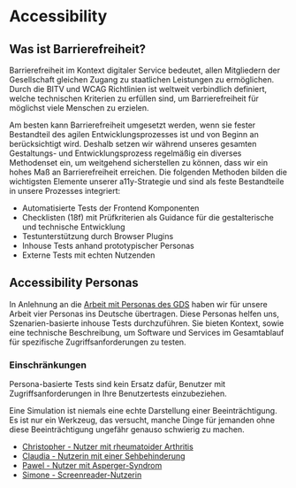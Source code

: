 
<Meta title="Accessibility/Übersicht" />

# Accessibility

## Was ist Barrierefreiheit?

Barrierefreiheit im Kontext digitaler Service bedeutet, allen Mitgliedern der
Gesellschaft gleichen Zugang zu staatlichen Leistungen zu ermöglichen. Durch die
BITV und WCAG Richtlinien ist weltweit verbindlich definiert, welche technischen
Kriterien zu erfüllen sind, um Barrierefreiheit für möglichst viele Menschen zu
erzielen.

Am besten kann Barrierefreiheit umgesetzt werden, wenn sie fester Bestandteil
des agilen Entwicklungsprozesses ist und von Beginn an berücksichtigt wird.
Deshalb setzen wir während unseres gesamten Gestaltungs- und Entwicklungsprozess
regelmäßig ein diverses Methodenset ein, um weitgehend sicherstellen zu können,
dass wir ein hohes Maß an Barrierefreiheit erreichen. Die folgenden Methoden
bilden die wichtigsten Elemente unserer a11y-Strategie und sind als feste
Bestandteile in unsere Prozesses integriert:

- Automatisierte Tests der Frontend Komponenten
- Checklisten (18f) mit Prüfkriterien als Guidance für die gestalterische und
  technische Entwicklung
- Testunterstützung durch Browser Plugins
- Inhouse Tests anhand prototypischer Personas
- Externe Tests mit echten Nutzenden

## Accessibility Personas

In Anlehnung an die [Arbeit mit Personas des
GDS](https://alphagov.github.io/accessibility-personas/) haben wir für unsere
Arbeit vier Personas ins Deutsche übertragen. Diese Personas helfen uns,
Szenarien-basierte inhouse Tests durchzuführen. Sie bieten Kontext, sowie eine
technische Beschreibung, um Software und Services im Gesamtablauf für
spezifische Zugriffsanforderungen zu testen.

### Einschränkungen

Persona-basierte Tests sind kein Ersatz dafür, Benutzer mit
Zugriffsanforderungen in Ihre Benutzertests einzubeziehen.

Eine Simulation ist niemals eine echte Darstellung einer Beeinträchtigung. Es
ist nur ein Werkzeug, das versucht, manche Dinge für jemanden ohne diese
Beeinträchtigung ungefähr genauso schwierig zu machen.

- [Christopher - Nutzer mit rheumatoider Arthritis](/docs/accessibility-personas-christopher--docs)
- [Claudia - Nutzerin mit einer Sehbehinderung](/docs/accessibility-personas-claudia--docs)
- [Pawel - Nutzer mit Asperger-Syndrom](/docs/accessibility-personas-pawel--docs)
- [Simone - Screenreader-Nutzerin](/docs/accessibility-personas-simone--docs)
